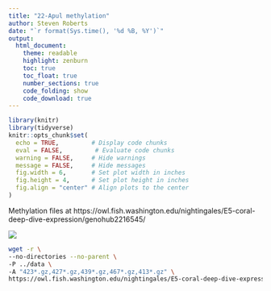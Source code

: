 ```yaml
---
title: "22-Apul methylation"
author: Steven Roberts
date: "`r format(Sys.time(), '%d %B, %Y')`"  
output: 
  html_document:
    theme: readable
    highlight: zenburn
    toc: true
    toc_float: true
    number_sections: true
    code_folding: show
    code_download: true
---
```


```r
library(knitr)
library(tidyverse)
knitr::opts_chunk$set(
  echo = TRUE,         # Display code chunks
  eval = FALSE,         # Evaluate code chunks
  warning = FALSE,     # Hide warnings
  message = FALSE,     # Hide messages
  fig.width = 6,       # Set plot width in inches
  fig.height = 4,      # Set plot height in inches
  fig.align = "center" # Align plots to the center
)
```


Methylation files at https://owl.fish.washington.edu/nightingales/E5-coral-deep-dive-expression/genohub2216545/

![](http://gannet.fish.washington.edu/seashell/snaps/2025-02-05_07-56-52.png)



```bash
wget -r \
--no-directories --no-parent \
-P ../data \
-A "423*.gz,427*.gz,439*.gz,467*.gz,413*.gz" \
https://owl.fish.washington.edu/nightingales/E5-coral-deep-dive-expression/genohub2216545/
```



